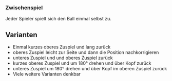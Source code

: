 ### Zwischenspiel

Jeder Spieler spielt sich den Ball einmal selbst zu.

:::{.callout-tip}
## Varianten
- Einmal kurzes oberes Zuspiel und lang zurück
- oberes Zuspiel leicht zur Seite und dann die Position nachkorrigieren
- unteres Zuspiel und und oberes Zuspiel zurück
- kurzes oberes Zuspiel und um 180° drehen und über Kopf zurück
- unteres Zuspiel um 180° drehen und über Kopf im oberen Zuspiel zurück
- Viele weitere Varianten denkbar
:::

